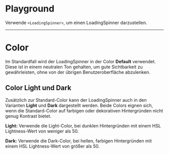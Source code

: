 # Playground

Verwende `<LoadingSpinner>`, um einen LoadingSpinner darzustellen.

<LiveCodeEditor />

---

# Color

Im Standardfall wird der LoadingSpinner in der Color **Default** verwendet. Diese ist in einem neutralen Ton gehalten, um gute Sichtbarkeit zu gewährleisten, ohne von der übrigen Benutzeroberfläche abzulenken.

## Color Light und Dark

Zusätzlich zur Standard-Color kann der LoadingSpinner auch in den Varianten **Light** und **Dark** dargestellt werden. Beide Colors eignen sich, wenn die Standard-Color auf farbigen oder dekorativen Hintergründen nicht genug Kontrast bietet.

<LiveCodeEditor example="light" bgColor="dark" />

<LiveCodeEditor example="dark" bgColor="light" />

**Light:** Verwende die Light-Color, bei dunklen Hintergründen mit einem HSL Lightness-Wert von weniger als 50.

**Dark:** Verwende die Dark-Color, bei hellen, farbigen Hintergründen mit einem HSL Lightness-Wert von größer als 50.
